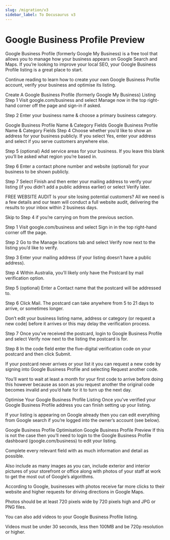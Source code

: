 ```yaml
---
slug: /migration/v3
sidebar_label: To Docusaurus v3
---
```


# Google Business Profile Preview

Google Business Profile (formerly Google My Business) is a free tool that allows you to manage how your business appears on Google Search and Maps.
If you’re looking to improve your local SEO, your Google Business Profile listing is a great place to start.

Continue reading to learn how to create your own Google Business Profile account, verify your business and optimise its listing.

Create A Google Business Profile (formerly Google My Business) Listing
Step 1
Visit google.com/business and select Manage now in the top right-hand corner off the page and sign-in if asked.

Step 2
Enter your business name & choose a primary business category.

Google Business Profile Name & Category Fields
Google Business Profile Name & Category Fields
Step 4
Choose whether you’d like to show an address for your business publicly. If you select Yes, enter your address and select if you serve customers anywhere else.

Step 5 (optional)
Add service areas for your business. If you leave this blank you’ll be asked what region you’re based in.

Step 6
Enter a contact phone number and website (optional) for your business to be shown publicly.

Step 7
Select Finish and then enter your mailing address to verify your listing (if you didn’t add a public address earlier) or select Verify later.

FREE WEBSITE AUDIT
Is your site losing potential customers?
All we need is a few details and our team will conduct a full website audit, delivering the results to your inbox within 2 business days.

Skip to Step 4 if you’re carrying on from the previous section.

Step 1
Visit google.com/business and select Sign in in the top right-hand corner off the page.

Step 2
Go to the Manage locations tab and select Verify now next to the listing you’d like to verify.

Step 3
Enter your mailing address (if your listing doesn’t have a public address).

Step 4
Within Australia, you’ll likely only have the Postcard by mail verification option.

Step 5 (optional)
Enter a Contact name that the postcard will be addressed to.

Step 6
Click Mail. The postcard can take anywhere from 5 to 21 days to arrive, or sometimes longer.

Don’t edit your business listing name, address or category (or request a new code) before it arrives or this may delay the verification process.

Step 7
Once you’ve received the postcard, login to Google Business Profile and select Verify now next to the listing the postcard is for.

Step 8
In the code field enter the five-digital verification code on your postcard and then click Submit.

If your postcard never arrives or your list it you can request a new code by signing into Google Business Profile and selecting Request another code.

You’ll want to wait at least a month for your first code to arrive before doing this however because as soon as you request another the original code becomes invalid and you’d hate for it to turn up the next day.

Optimise Your Google Business Profile Listing
Once you’ve verified your Google Business Profile address you can finish setting up your listing.

If your listing is appearing on Google already then you can edit everything from Google search if you’re logged into the owner’s account (see below).

Google Business Profile Optimisation
Google Business Profile Preview
If this is not the case then you’ll need to login to the Google Business Profile dashboard (google.com/business) to edit your listing.

Complete every relevant field with as much information and detail as possible.

Also include as many images as you can, include exterior and interior pictures of your storefront or office along with photos of your staff at work to get the most out of Google’s algorithms.

According to Google, businesses with photos receive far more clicks to their website and higher requests for driving directions in Google Maps.

Photos should be at least 720 pixels wide by 720 pixels high and JPG or PNG files.

You can also add videos to your Google Business Profile listing.

Videos must be under 30 seconds, less then 100MB and be 720p resolution or higher.